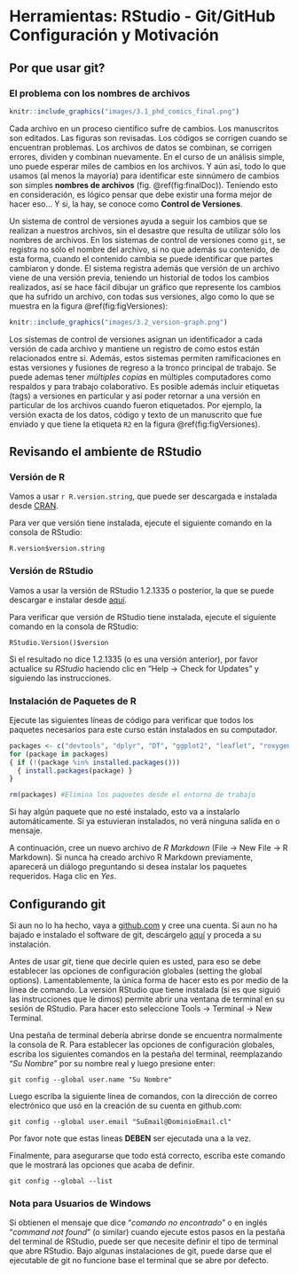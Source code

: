 # Herramientas: RStudio - Git/GitHub Configuración y Motivación

## Por que usar git?

### El problema con los nombres de archivos

```r
knitr::include_graphics("images/3.1_phd_comics_final.png")
```

Cada archivo en un proceso científico sufre de cambios. Los manuscritos son editados. Las figuras son
revisadas. Los códigos se corrigen cuando se encuentran problemas. Los archivos de datos se combinan, 
se corrigen errores, dividen y combinan nuevamente. En el curso de un análisis simple, uno puede 
esperar miles de cambios en los archivos. Y aún así, todo lo que usamos (al menos la mayoría) para 
identificar este sinnúmero de cambios son simples **nombres de archivos** (fig. \@ref(fig:finalDoc)). 
Teniendo esto en consideración, es lógico pensar que debe existir una forma mejor de hacer eso... 
Y si, la hay, se conoce como __Control de Versiones__.

Un sistema de control de versiones ayuda a seguir los cambios que se realizan a nuestros archivos, 
sin el desastre que resulta de utilizar sólo los nombres de archivos. En los sistemas de control 
de versiones como `git`, se registra no sólo el nombre del archivo, si no que además su contenido, 
de esta forma, cuando el contenido cambia se puede identificar que partes cambiaron y donde. 
El sistema registra además que versión de un archivo viene de una versión previa, teniendo un 
historial de todos los cambios realizados, así se hace fácil dibujar un gráfico que represente 
los cambios que ha sufrido un archivo, con todas sus versiones, algo como lo que se muestra en la 
figura \@ref(fig:figVersiones):

```r
knitr::include_graphics("images/3.2_version-graph.png")
```

Los sistemas de control de versiones asignan un identificador a cada versión de cada archivo y 
mantiene un registro de como estos están relacionados entre si. Además, estos sistemas permiten
ramificaciones en estas versiones y fusiones de regreso a la tronco principal de trabajo. Se puede
ademas tener *múltiples copias* en múltiples computadores como respaldos y para trabajo colaborativo.
Es posible además incluir etiquetas (tags) a versiones en particular y así poder retornar a una 
versión en particular de los archivos cuando fueron etiquetados. Por ejemplo, la versión exacta 
de los datos, código y texto de un manuscrito que fue enviado y que tiene la etiqueta `R2` en 
la figura \@ref(fig:figVersiones).

## Revisando el ambiente de RStudio

### Versión de R

Vamos a usar `r R.version.string`, que puede ser descargada e instalada desde [CRAN](https://cran.rstudio.com). 

Para ver que versión tiene instalada, ejecute el siguiente comando en la consola de RStudio:

```
R.version$version.string
```

### Versión de RStudio

Vamos a usar la versión de RStudio 1.2.1335 o posterior, la que se puede descargar 
e instalar desde [aquí](https://www.rstudio.com/products/rstudio/download/). 

Para verificar que versión de RStudio tiene instalada, ejecute el siguiente comando en la consola 
de RStudio:

```
RStudio.Version()$version
```

Si el resultado no dice 1.2.1335 (o es una versión anterior), por favor actualice
su _RStudio_ haciendo clic en "Help -> Check for Updates" y siguiendo las instrucciones.

### Instalación de Paquetes de R

Ejecute las siguientes líneas de código para verificar que todos los paquetes necesarios para este 
curso están instalados en su computador.

```r

packages <- c("devtools", "dplyr", "DT", "ggplot2", "leaflet", "roxygen2", "tidyr")
for (package in packages) 
{ if (!(package %in% installed.packages())) 
  { install.packages(package) } 
}

rm(packages) #Elimina los paquetes desde el entorno de trabajo

```

Si hay algún paquete que no esté instalado, esto va a instalarlo automáticamente. Si ya estuvieran
instalados, no verá ninguna salida en o mensaje.

A continuación, cree un nuevo archivo de _R Markdown_ (File -> New File -> R Markdown). Si nunca 
ha creado archivo R Markdown previamente, aparecerá un diálogo preguntando si desea instalar los 
paquetes requeridos. Haga clic en _Yes_.

## Configurando git

Si aun no lo ha hecho, vaya a [github.com](http://github.com) y cree una cuenta. Si aun no ha bajado
e instalado el software de git, descárgelo [aquí](https://git-scm.com/downloads) y proceda a su 
instalación.

Antes de usar _git_, tiene que decirle quien es usted, para eso se debe establecer las opciones de 
configuración globales (setting the global options). Lamentablemente, la única forma de hacer 
esto es por medio de la línea de comando. La versión RStudio que tiene instalada (si es que siguió 
las instrucciones que le dimos) permite abrir una ventana de terminal en su sesión de RStudio. Para
hacer esto seleccione Tools -> Terminal -> New Terminal.

Una pestaña de terminal debería abrirse donde se encuentra normalmente la consola de R. Para establecer
las opciones de configuración globales, escriba los siguientes comandos en la pestaña del terminal,
reemplazando "_Su Nombre_" por su nombre real y luego presione enter:

```
git config --global user.name "Su Nombre"
```

Luego escriba la siguiente línea de comandos, con la dirección de correo electrónico que usó en la 
creación de su cuenta en github.com:

```
git config --global user.email "SuEmail@DominioEmail.cl"
```

Por favor note que estas lineas **DEBEN** ser ejecutada una a la vez.

Finalmente, para asegurarse que todo está correcto, escriba este comando que le mostrará las opciones
que acaba de definir.

```
git config --global --list
```

### Nota para Usuarios de Windows

Si obtienen el mensaje que dice "_comando no encontrado_" o en inglés "_command not found_" (o similar)
cuando ejecute estos pasos en la pestaña del terminal de RStudio, puede ser que necesite definir  el tipo de terminal
que abre RStudio. Bajo algunas instalaciones de git, puede darse que el ejecutable de git no funcione base el terminal que se abre por defecto.
